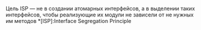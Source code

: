 Цель ISP — не в создании атомарных интерфейсов, а в выделении таких интерфейсов, чтобы реализующие их модули не зависели от не нужных им методов
*[ISP]:Interface Segregation Principle
